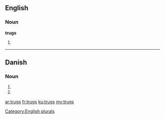 ==English==

===Noun===
'''trugs'''

# {{plural of|[[trug]]}}

[[Category:English plurals]]

----

==Danish==

===Noun===
{{head|da|noun form|g=n}}

# {{form of|genitive singular indefinite|trug|lang=da}}
# {{form of|genitive plural indefinite|trug|lang=da}}

[[ar:trugs]]
[[fr:trugs]]
[[ku:trugs]]
[[my:trugs]]